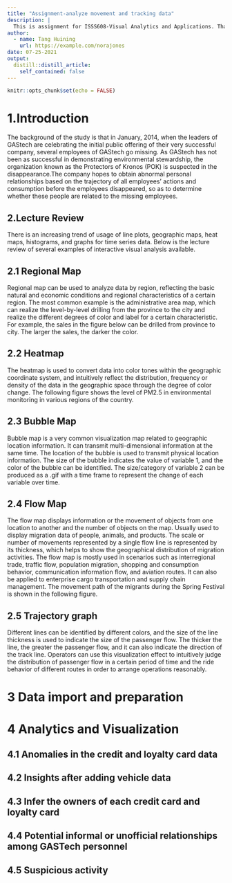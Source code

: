 ```yaml
---
title: "Assignment-analyze movement and tracking data"
description: |
  This is assignment for ISSS608-Visual Analytics and Applications. Thanks for reading.
author:
  - name: Tang Huining
    url: https://example.com/norajones
date: 07-25-2021
output:
  distill::distill_article:
    self_contained: false
---
```



```r
knitr::opts_chunk$set(echo = FALSE)
```

# 1.Introduction

The background of the study is that in January, 2014, when the leaders of GAStech are celebrating the initial public offering of their very successful company, several employees of GAStech go missing. As GAStech has not been as successful in demonstrating environmental stewardship, the organization known as the Protectors of Kronos (POK) is suspected in the disappearance.The company hopes to obtain abnormal personal relationships based on the trajectory of all employees' actions and consumption before the employees disappeared, so as to determine whether these people are related to the missing employees.


## 2.Lecture Review
There is an increasing trend of usage of line plots, geographic maps, heat maps, histograms, and graphs for time series data. Below is the lecture review of several examples of interactive visual analysis available.

## 2.1 Regional Map
Regional map can be used to analyze data by region, reflecting the basic natural and economic conditions and regional characteristics of a certain region. The most common example is the administrative area map, which can realize the level-by-level drilling from the province to the city and realize the different degrees of color and label for a certain characteristic. For example, the sales in the figure below can be drilled from province to city. The larger the sales, the darker the color.

## 2.2 Heatmap
The heatmap is used to convert data into color tones within the geographic coordinate system, and intuitively reflect the distribution, frequency or density of the data in the geographic space through the degree of color change. The following figure shows the level of PM2.5 in environmental monitoring in various regions of the country.

## 2.3 Bubble Map
Bubble map is a very common visualization map related to geographic location information. It can transmit multi-dimensional information at the same time. The location of the bubble is used to transmit physical location information. The size of the bubble indicates the value of variable 1, and the color of the bubble can be identified. The size/category of variable 2 can be produced as a .gif with a time frame to represent the change of each variable over time.

## 2.4 Flow Map
The flow map displays information or the movement of objects from one location to another and the number of objects on the map. Usually used to display migration data of people, animals, and products. The scale or number of movements represented by a single flow line is represented by its thickness, which helps to show the geographical distribution of migration activities. The flow map is mostly used in scenarios such as interregional trade, traffic flow, population migration, shopping and consumption behavior, communication information flow, and aviation routes. It can also be applied to enterprise cargo transportation and supply chain management. The movement path of the migrants during the Spring Festival is shown in the following figure.

## 2.5 Trajectory graph
Different lines can be identified by different colors, and the size of the line thickness is used to indicate the size of the passenger flow. The thicker the line, the greater the passenger flow, and it can also indicate the direction of the track line. Operators can use this visualization effect to intuitively judge the distribution of passenger flow in a certain period of time and the ride behavior of different routes in order to arrange operations reasonably.

# 3 Data import and preparation


# 4 Analytics and Visualization

## 4.1 Anomalies in the credit and loyalty card data

## 4.2 Insights after adding vehicle data

## 4.3 Infer the owners of each credit card and loyalty card

## 4.4 Potential informal or unofficial relationships among GASTech personnel

## 4.5 Suspicious activity
